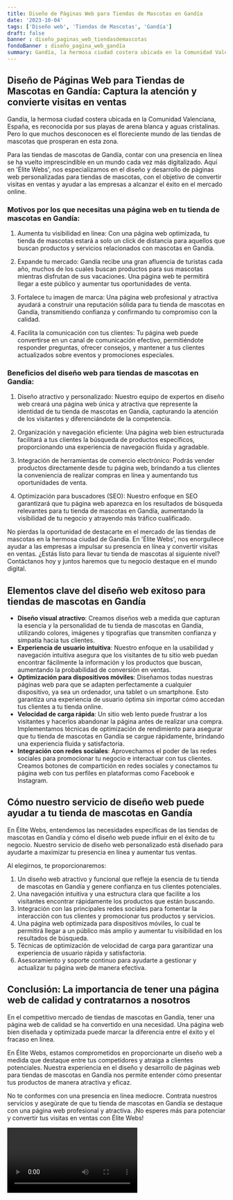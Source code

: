 ```yaml
---
title: Diseño de Páginas Web para Tiendas de Mascotas en Gandía
date: '2023-10-04'
tags: ['Diseño web', 'Tiendas de Mascotas', 'Gandía']
draft: false
banner : diseño_paginas_web_tiendasdemascotas
fondoBanner : diseño_pagina_web_gandía
summary: Gandía, la hermosa ciudad costera ubicada en la Comunidad Valenciana, España, es reconocida por sus playas de arena blanca y aguas cristalinas. Pero lo que muchos desconocen es el floreciente mundo de las tiendas de mascotas que prosperan en esta zona.
---
```


## **Diseño de Páginas Web para Tiendas de Mascotas en Gandía: Captura la atención y convierte visitas en ventas**

Gandía, la hermosa ciudad costera ubicada en la Comunidad Valenciana, España, es reconocida por sus playas de arena blanca y aguas cristalinas. Pero lo que muchos desconocen es el floreciente mundo de las tiendas de mascotas que prosperan en esta zona.

Para las tiendas de mascotas de Gandía, contar con una presencia en línea se ha vuelto imprescindible en un mundo cada vez más digitalizado. Aquí en 'Élite Webs', nos especializamos en el diseño y desarrollo de páginas web personalizadas para tiendas de mascotas, con el objetivo de convertir visitas en ventas y ayudar a las empresas a alcanzar el éxito en el mercado online.

### **Motivos por los que necesitas una página web en tu tienda de mascotas en Gandía:**

1. Aumenta tu visibilidad en línea: Con una página web optimizada, tu tienda de mascotas estará a solo un click de distancia para aquellos que buscan productos y servicios relacionados con mascotas en Gandía.

2. Expande tu mercado: Gandía recibe una gran afluencia de turistas cada año, muchos de los cuales buscan productos para sus mascotas mientras disfrutan de sus vacaciones. Una página web te permitirá llegar a este público y aumentar tus oportunidades de venta.

3. Fortalece tu imagen de marca: Una página web profesional y atractiva ayudará a construir una reputación sólida para tu tienda de mascotas en Gandía, transmitiendo confianza y confirmando tu compromiso con la calidad.

4. Facilita la comunicación con tus clientes: Tu página web puede convertirse en un canal de comunicación efectivo, permitiéndote responder preguntas, ofrecer consejos, y mantener a tus clientes actualizados sobre eventos y promociones especiales.

### **Beneficios del diseño web para tiendas de mascotas en Gandía:**

1. Diseño atractivo y personalizado: Nuestro equipo de expertos en diseño web creará una página web única y atractiva que represente la identidad de tu tienda de mascotas en Gandía, capturando la atención de los visitantes y diferenciándote de la competencia.

2. Organización y navegación eficiente: Una página web bien estructurada facilitará a tus clientes la búsqueda de productos específicos, proporcionando una experiencia de navegación fluida y agradable.

3. Integración de herramientas de comercio electrónico: Podrás vender productos directamente desde tu página web, brindando a tus clientes la conveniencia de realizar compras en línea y aumentando tus oportunidades de venta.

4. Optimización para buscadores (SEO): Nuestro enfoque en SEO garantizará que tu página web aparezca en los resultados de búsqueda relevantes para tu tienda de mascotas en Gandía, aumentando la visibilidad de tu negocio y atrayendo más tráfico cualificado.

No pierdas la oportunidad de destacarte en el mercado de las tiendas de mascotas en la hermosa ciudad de Gandía. En 'Élite Webs', nos enorgullece ayudar a las empresas a impulsar su presencia en línea y convertir visitas en ventas. ¿Estás listo para llevar tu tienda de mascotas al siguiente nivel? Contáctanos hoy y juntos haremos que tu negocio destaque en el mundo digital.

<GifSeo />

<Cta />

## Elementos clave del diseño web exitoso para tiendas de mascotas en Gandía

- **Diseño visual atractivo**: Creamos diseños web a medida que capturan la esencia y la personalidad de tu tienda de mascotas en Gandía, utilizando colores, imágenes y tipografías que transmiten confianza y simpatía hacia tus clientes.
- **Experiencia de usuario intuitiva**: Nuestro enfoque en la usabilidad y navegación intuitiva asegura que los visitantes de tu sitio web puedan encontrar fácilmente la información y los productos que buscan, aumentando la probabilidad de conversión en ventas.
- **Optimización para dispositivos móviles**: Diseñamos todas nuestras páginas web para que se adapten perfectamente a cualquier dispositivo, ya sea un ordenador, una tablet o un smartphone. Esto garantiza una experiencia de usuario óptima sin importar cómo accedan tus clientes a tu tienda online.
- **Velocidad de carga rápida**: Un sitio web lento puede frustrar a los visitantes y hacerlos abandonar la página antes de realizar una compra. Implementamos técnicas de optimización de rendimiento para asegurar que tu tienda de mascotas en Gandía se cargue rápidamente, brindando una experiencia fluida y satisfactoria.
- **Integración con redes sociales**: Aprovechamos el poder de las redes sociales para promocionar tu negocio e interactuar con tus clientes. Creamos botones de compartición en redes sociales y conectamos tu página web con tus perfiles en plataformas como Facebook e Instagram.

## Cómo nuestro servicio de diseño web puede ayudar a tu tienda de mascotas en Gandía

En Élite Webs, entendemos las necesidades específicas de las tiendas de mascotas en Gandía y cómo el diseño web puede influir en el éxito de tu negocio. Nuestro servicio de diseño web personalizado está diseñado para ayudarte a maximizar tu presencia en línea y aumentar tus ventas.

Al elegirnos, te proporcionaremos:

1. Un diseño web atractivo y funcional que refleje la esencia de tu tienda de mascotas en Gandía y genere confianza en tus clientes potenciales.
2. Una navegación intuitiva y una estructura clara que facilite a los visitantes encontrar rápidamente los productos que están buscando.
3. Integración con las principales redes sociales para fomentar la interacción con tus clientes y promocionar tus productos y servicios.
4. Una página web optimizada para dispositivos móviles, lo cual te permitirá llegar a un público más amplio y aumentar tu visibilidad en los resultados de búsqueda.
5. Técnicas de optimización de velocidad de carga para garantizar una experiencia de usuario rápida y satisfactoria.
6. Asesoramiento y soporte continuo para ayudarte a gestionar y actualizar tu página web de manera efectiva.

## Conclusión: La importancia de tener una página web de calidad y contratarnos a nosotros

En el competitivo mercado de tiendas de mascotas en Gandía, tener una página web de calidad se ha convertido en una necesidad. Una página web bien diseñada y optimizada puede marcar la diferencia entre el éxito y el fracaso en línea.

En Élite Webs, estamos comprometidos en proporcionarte un diseño web a medida que destaque entre tus competidores y atraiga a clientes potenciales. Nuestra experiencia en el diseño y desarrollo de páginas web para tiendas de mascotas en Gandía nos permite entender cómo presentar tus productos de manera atractiva y eficaz.

No te conformes con una presencia en línea mediocre. Contrata nuestros servicios y asegúrate de que tu tienda de mascotas en Gandía se destaque con una página web profesional y atractiva. ¡No esperes más para potenciar y convertir tus visitas en ventas con Élite Webs!

<Video />

<CtaBot job='Tiendas de Mascotas' city='Gandía'/>

<Gmaps query='Gandía+españa+maps' />